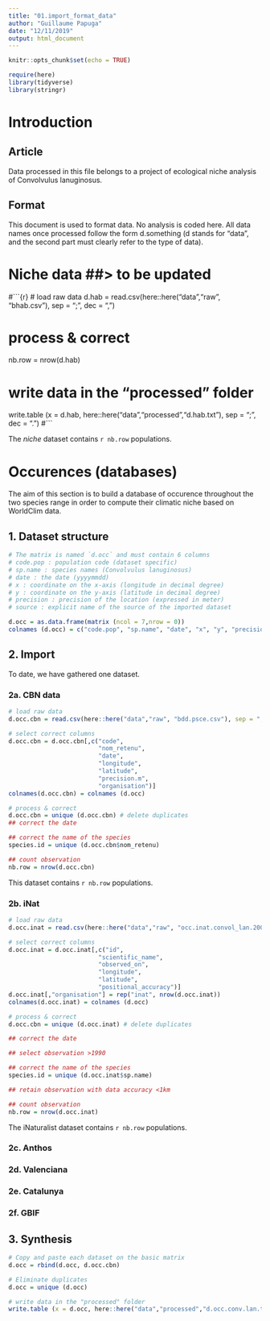 ```yaml
---
title: "01.import_format_data"
author: "Guillaume Papuga"
date: "12/11/2019"
output: html_document
---
```


```r
knitr::opts_chunk$set(echo = TRUE)
```

```r
require(here)
library(tidyverse)
library(stringr)
```

# Introduction
## Article
Data processed in this file belongs to a project of ecological niche analysis of Convolvulus lanuginosus. 

## Format
This document is used to format data. No analysis is coded here.
All data names once processed follow the form d.something (d stands for "data", and the second part must clearly refer to the type of data).

# Niche data ##> to be updated
#```{r}
# load raw data
d.hab = read.csv(here::here("data","raw", "bhab.csv"), sep = ";", dec = ",")

# process & correct
nb.row = nrow(d.hab)

# write data in the "processed" folder
write.table (x = d.hab, here::here("data","processed","d.hab.txt"), sep = ";", dec = ".")
#```

The *niche* dataset contains `r nb.row` populations.

# Occurences (databases)
The aim of this section is to build a database of occurence throughout the two species range in order to compute their climatic niche based on WorldClim data. 

## 1. Dataset structure
```r
# The matrix is named `d.occ` and must contain 6 columns
# code.pop : population code (dataset specific)
# sp.name : species names (Convolvulus lanuginosus)
# date : the date (yyyymmdd)
# x : coordinate on the x-axis (longitude in decimal degree)
# y : coordinate on the y-axis (latitude in decimal degree)
# precision : precision of the location (expressed in meter)
# source : explicit name of the source of the imported dataset

d.occ = as.data.frame(matrix (ncol = 7,nrow = 0))
colnames (d.occ) = c("code.pop", "sp.name", "date", "x", "y", "precision", "source")
```

## 2. Import
To date, we have gathered one dataset.

### 2a. CBN data
```r
# load raw data
d.occ.cbn = read.csv(here::here("data","raw", "bdd.psce.csv"), sep = ";", dec = ",")

# select correct columns
d.occ.cbn = d.occ.cbn[,c("code", 
                         "nom_retenu", 
                         "date", 
                         "longitude", 
                         "latitude", 
                         "precision.m", 
                         "organisation")]
colnames(d.occ.cbn) = colnames (d.occ)

# process & correct
d.occ.cbn = unique (d.occ.cbn) # delete duplicates
## correct the date

## correct the name of the species
species.id = unique (d.occ.cbn$nom_retenu)

## count observation
nb.row = nrow(d.occ.cbn)
```

This dataset contains `r nb.row` populations.

### 2b. iNat
```r
# load raw data
d.occ.inat = read.csv(here::here("data","raw", "occ.inat.convol_lan.200120.csv"), sep = ";", dec = ".")

# select correct columns
d.occ.inat = d.occ.inat[,c("id", 
                         "scientific_name", 
                         "observed_on", 
                         "longitude", 
                         "latitude", 
                         "positional_accuracy")]
d.occ.inat[,"organisation"] = rep("inat", nrow(d.occ.inat))
colnames(d.occ.inat) = colnames (d.occ)

# process & correct
d.occ.cbn = unique (d.occ.inat) # delete duplicates

## correct the date

## select observation >1990

## correct the name of the species
species.id = unique (d.occ.inat$sp.name)

## retain observation with data accuracy <1km

## count observation
nb.row = nrow(d.occ.inat)
```

The iNaturalist dataset contains `r nb.row` populations.

### 2c. Anthos
### 2d. Valenciana
### 2e. Catalunya
### 2f. GBIF

## 3. Synthesis
```r
# Copy and paste each dataset on the basic matrix
d.occ = rbind(d.occ, d.occ.cbn)

# Eliminate duplicates
d.occ = unique (d.occ)

# write data in the "processed" folder
write.table (x = d.occ, here::here("data","processed","d.occ.conv.lan.txt"), sep = ";", dec = ".")
```




